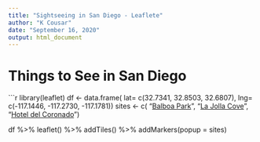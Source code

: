 ```yaml
---
title: "Sightseeing in San Diego - Leaflete"
author: "K Cousar"
date: "September 16, 2020"
output: html_document
---
```


# Things to See in San Diego

```r
library(leaflet)
df <- data.frame(
  lat= c(32.7341, 32.8503, 32.6807),
  lng= c(-117.1446, -117.2730, -117.1781))
sites <- c(
  "<a href='https://www.balboapark.org'>Balboa Park</a>",
  "<a href='https://www.lajolla.com/guides/la-jolla-cove/'>La Jolla Cove</a>",
  "<a href='https://hoteldel.com'>Hotel del Coronado</a>")
  
df %>% 
  leaflet() %>%
  addTiles() %>%
  addMarkers(popup = sites)